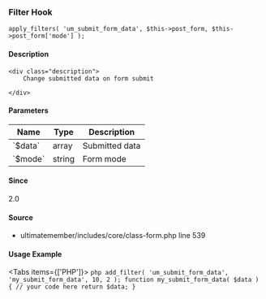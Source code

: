 
### Filter Hook    
    
```
apply_filters( 'um_submit_form_data', $this->post_form, $this->post_form['mode'] );
```

#### Description
    <div class="description">
        Change submitted data on form submit
 
    </div>

#### Parameters
            
<table className="table-auto mt-2 border dark:border-gray-500 p-5 text-sm text-left">
<thead>
<tr>
<th  className="px-3">Name</th>
<th  className="px-3">Type</th>
<th  className="px-3">Description</th>
</tr>
</thead>
<tbody>
               <tr >
               <td className="px-3 py-2">`$data`</td>
               <td className="px-3 py-2">array</td>
               <td className="px-3 py-2 text-sm">Submitted data</td>
               </tr>
               <tr >
               <td className="px-3 py-2">`$mode`</td>
               <td className="px-3 py-2">string</td>
               <td className="px-3 py-2 text-sm">Form mode</td>
               </tr>
</tbody>
</table>

#### Since
<div class="description">
2.0
</div>

#### Source
  - <Link href="/developer/files/includes-core-class-form#source-view.539">ultimatemember/includes/core/class-form.php</Link> <Link href="/developer/files/includes-core-class-form#source-view.539">line 539</Link>



#### Usage Example

<Tabs items={['PHP']}>
    <Tab>
    ```php
    add_filter( 'um_submit_form_data', 'my_submit_form_data', 10, 2 );
 function my_submit_form_data( $data ) {
     // your code here
     return $data;
 }
    ```
    </Tab>
</Tabs>